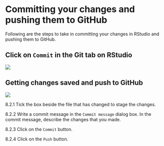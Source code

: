 # Committing your changes and pushing them to GitHub {#commit-and-push}

Following are the steps to take in committing your changes in RStudio and pushing them to GitHub.

## Click on `Commit` in the Git tab on RStudio

![](images/commit_push_pull1.png)

## Getting changes saved and push to GitHub

![](images/commit_push_pull2.png)

8.2.1 Tick the box beside the file that has changed to stage the changes.

8.2.2 Write a commit message in the `Commit message` dialog box. In the commit message, describe the changes that you made.
    
8.2.3 Click on the `Commit` button.
    
8.2.4 Click on the `Push` button.

